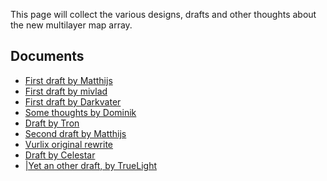 This page will collect the various designs, drafts and other thoughts about the new multilayer map array.

==Documents==
*[[en/Archive/Development/MapRewriteMatthijsFirst|First draft by Matthijs]]
*[[en/Archive/Development/Miscellaneous suggestions/MapRewriteMivladFirst|First draft by mivlad]]
*[[en/Archive/Development/MapRewriteDarkvaterFirst|First draft by Darkvater]]
*[[en/MapRewriteDominikThoughts|Some thoughts by Dominik]]
*[[en/Archive/Development/MapRewriteTron|Draft by Tron]]
*[[en/Archive/Development/MapRewriteMatthijsSecond|Second draft by Matthijs]]
*[[en/Archive/Development/MapRewriteVurlix|Vurlix original rewrite]]
*[[en/Archive/Development/Miscellaneous suggestions/MapRewriteCelestar|Draft by Celestar]]
*[[en/Archive/Development/MapRewriteTruelight||Yet an other draft, by TrueLight]]